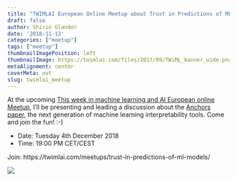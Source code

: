 ```yaml
---
title: "TWIMLAI European Online Meetup about Trust in Predictions of ML Models"
draft: false
author: Shirin Glander
date: '2018-11-13'
categories: ["meetup"]
tags: ["meetup"]
thumbnailImagePosition: left
thumbnailImage: https://twimlai.com/files/2017/09/TWiML_banner_wide.png
metaAlignment: center
coverMeta: out
slug: twimlai_meetup
---
```


At the upcoming [This week in machine learning and AI European online Meetup](https://twimlai.com/meetups/trust-in-predictions-of-ml-models/), I'll be presenting and leading a discussion about the [Anchors paper](https://homes.cs.washington.edu/~marcotcr/aaai18.pdf), the next generation of machine learning interpretability tools. Come and join the fun! :-)

- Date:	Tuesday 4th December 2018
- Time:	19:00 PM CET/CEST

Join: https://twimlai.com/meetups/trust-in-predictions-of-ml-models/

![](https://twimlai.com/files/2017/09/TWiML_banner_wide.png)